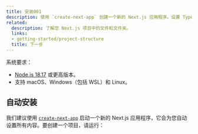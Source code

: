 ---
title: 安装001
description: 使用 `create-next-app` 创建一个新的 Next.js 应用程序。设置 TypeScript、样式，并配置您的 `next.config.js` 文件。
related:
  description: 了解您 Next.js 项目中的文件和文件夹。
  links:
  - getting-started/project-structure
  title: 下一步
---

系统要求：

- [Node.js 18.17](https://nodejs.org/) 或更高版本。
- 支持 macOS、Windows（包括 WSL）和 Linux。

## 自动安装

我们建议使用 [`create-next-app`](/docs/app/api-reference/create-next-app) 启动一个新的 Next.js 应用程序，它会为您自动设置所有内容。要创建一个项目，请运行：

